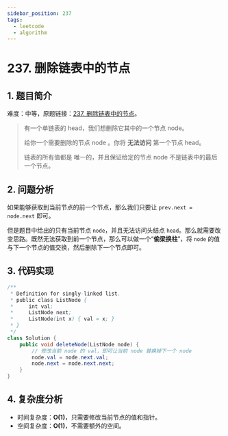 ```yaml
---
sidebar_position: 237
tags:
  - leetcode
  - algorithm
---
```


# 237. 删除链表中的节点

## 1. 题目简介

难度：<Yellow>中等</Yellow>，原题链接：[237. 删除链表中的节点](https://leetcode.cn/problems/delete-node-in-a-linked-list/)。

> 有一个单链表的 head，我们想删除它其中的一个节点 node。
>
> 给你一个需要删除的节点 node 。你将 **<Red>无法访问</Red>** 第一个节点 head。
>
> 链表的所有值都是 唯一的，并且保证给定的节点 node 不是链表中的最后一个节点。

## 2. 问题分析

如果能够获取到当前节点的前一个节点，那么我们只要让 `prev.next = node.next` 即可。

但是题目中给出的只有当前节点 `node`，并且无法访问头结点 `head`。那么就需要改变思路。既然无法获取到前一个节点，那么可以做一个“**偷梁换柱**”，将 `node` 的值与下一个节点的值交换，然后删除下一个节点即可。

## 3. 代码实现

```java
/**
 * Definition for singly-linked list.
 * public class ListNode {
 *     int val;
 *     ListNode next;
 *     ListNode(int x) { val = x; }
 * }
 */
class Solution {
    public void deleteNode(ListNode node) {
        // 修改当前 node 的 val，即可让当前 node 替换掉下一个 node
        node.val = node.next.val;
        node.next = node.next.next;
    }
}
```

## 4. 复杂度分析

- 时间复杂度：**O(1)**，只需要修改当前节点的值和指针。
- 空间复杂度：**O(1)**，不需要额外的空间。